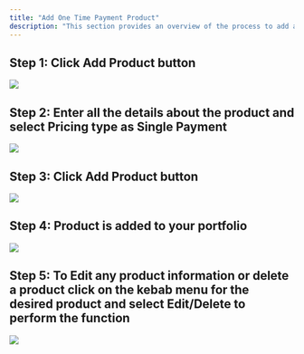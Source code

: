 ```yaml
---
title: "Add One Time Payment Product"
description: "This section provides an overview of the process to add a one-time product to your Dodo Payments account."
---
```


## Step 1: Click Add Product button

<Frame>
<img src="/images/guides/one-time-product/OT - Step 1.webp"/>
</Frame>

## Step 2: Enter all the details about the product and select Pricing type as Single Payment

<Frame>
<img src="/images/guides/one-time-product/OT - Step 2.webp"/>
</Frame>

## Step 3: Click Add Product button

<Frame>
<img src="/images/guides/one-time-product/OT - Step 3.webp"/>
</Frame>

## Step 4: Product is added to your portfolio

<Frame>
<img src="/images/guides/one-time-product/OT - Step 4.webp"/>
</Frame>

## Step 5: To Edit any product information or delete a product click on the kebab menu for the desired product and select Edit/Delete to perform the function

<Frame>
<img src="/images/guides/one-time-product/OT - Step 5.webp"/>
</Frame>